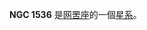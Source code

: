 {{NGCInfoBox|NGCID=NGC 1536|發現者=約翰·弗里德里希·威廉·赫歇爾|發現日期=1834年12月4日|其他編號=ESO 157-5,AM 0409-563,IRAS04099-5636|曆元=J2000.0|赤經=4時11分0.2秒
|赤緯=-56°28'57"|星座=网罟座|星體=星系|星等=12.6|表面亮度=13.7|藍等=13.3}}

'''NGC 1536''' 是[[网罟座|网罟座]]的一個[[星系|星系]]。

{{NGCReference|1536}}